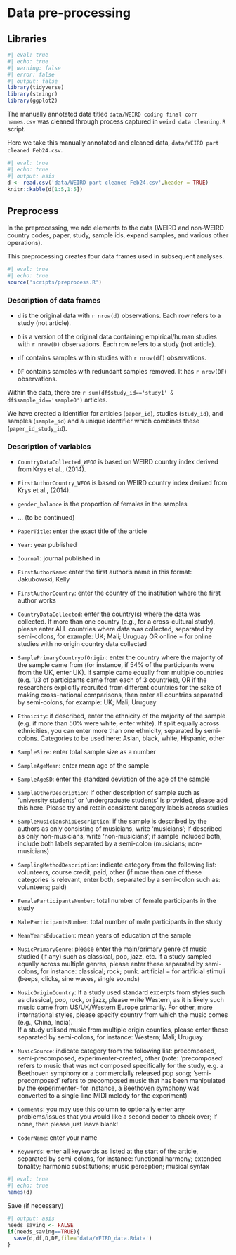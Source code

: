 # Data pre-processing

## Libraries

```r
#| eval: true
#| echo: true
#| warning: false
#| error: false
#| output: false
library(tidyverse)
library(stringr)
library(ggplot2)
```

The manually annotated data titled `data/WEIRD coding final corr names.csv` was cleaned through process captured in `weird data cleaning.R` script.

Here we take this manually annotated and cleaned data, `data/WEIRD part cleaned Feb24.csv`. 

```r
#| eval: true
#| echo: true
#| output: asis
d <- read.csv('data/WEIRD part cleaned Feb24.csv',header = TRUE)
knitr::kable(d[1:5,1:5])
```

## Preprocess

In the preprocessing, we add elements to the data (WEIRD and non-WEIRD country codes, paper, study, sample ids, expand samples, and various other operations).

This preprocessing creates four data frames used in subsequent analyses.

```r
#| eval: true
#| echo: true
source('scripts/preprocess.R')
```

### Description of data frames

* `d` is the original data with `r nrow(d)` observations. Each row refers to a study (not article).

* `D` is a version of the original data containing empirical/human studies with `r nrow(D)` observations. Each row refers to a study (not article).

* `df` contains samples within studies with `r nrow(df)` observations.

* `DF` contains samples with redundant samples removed. It has `r nrow(DF)` observations.

Within the data, there are `r sum(df$study_id=='study1' & df$sample_id=='sample0')` articles.

We have created a identifier for articles (`paper_id`), studies (`study_id`), and samples (`sample_id`) and a unique identifier which combines these (`paper_id_study_id`).

### Description of variables

* `CountryDataCollected_WEOG` is based on WEIRD country index derived from Krys et al., (2014).
* `FirstAuthorCountry_WEOG` is based on WEIRD country index derived from Krys et al., (2014).
* `gender_balance` is the proportion of females in the samples
* ... (to be continued)

* `PaperTitle`: enter the exact title of the article 
* `Year`: year published 
* `Journal`: journal published in 
* `FirstAuthorName`: enter the first author’s name in this format: Jakubowski, Kelly 
* `FirstAuthorCountry`: enter the country of the institution where the first author works 
 
* `CountryDataCollected`: enter the country(s) where the data was collected. If more than one country (e.g., for a cross-cultural study), please enter ALL countries where data was collected, separated by semi-colons, for example: UK; Mali; Uruguay 
OR online = for online studies with no origin country data collected 
 
* `SamplePrimaryCountryofOrigin`: enter the country where the majority of the sample came from (for instance, if 54% of the participants were from the UK, enter UK). If sample came equally from multiple countries (e.g. 1/3 of participants came from each of 3 countries), OR if the researchers explicitly recruited from different countries for the sake of making cross-national comparisons, then enter all countries separated by semi-colons, for example: UK; Mali; Uruguay  
* `Ethnicity`: if described, enter the ethnicity of the majority of the sample (e.g. if more than 50% were white, enter white). If split equally across ethnicities, you can enter more than one ethnicity, separated by semi-colons. Categories to be used here: Asian, black, white, Hispanic, other 
* `SampleSize`: enter total sample size as a number 
* `SampleAgeMean`: enter mean age of the sample 
* `SampleAgeSD`: enter the standard deviation of the age of the sample 
* `SampleOtherDescription`: if other description of sample such as ‘university students’ or ‘undergraduate students’ is provided, please add this here. Please try and retain consistent category labels across studies 
 
* `SampleMusicianshipDescription`: if the sample is described by the authors as only consisting of musicians, write ‘musicians’; if described as only non-musicians, write ‘non-musicians’; if sample included both, include both labels separated by a semi-colon (musicians; non-musicians) 
  
* `SamplingMethodDescription`: indicate category from the following list: volunteers, course credit, paid, other (if more than one of these categories is relevant, enter both, separated by a semi-colon such as: volunteers; paid) 
* `FemaleParticipantsNumber`: total number of female participants in the study 
* `MaleParticipantsNumber`: total number of male participants in the study   
* `MeanYearsEducation`: mean years of education of the sample 
* `MusicPrimaryGenre`: please enter the main/primary genre of music studied (if any) such as classical, pop, jazz, etc. If a study sampled equally across multiple genres, please enter these separated by semi-colons, for instance: classical; rock; punk. artificial = for artificial stimuli (beeps, clicks, sine waves, single sounds) 
* `MusicOriginCountry`: If a study used standard excerpts from styles such as classical, pop, rock, or jazz, please write Western, as it is likely such music came from US/UK/Western Europe primarily. For other, more international styles, please specify country from which the music comes (e.g., China, India).  
If a study utilised music from multiple origin counties, please enter these separated by semi-colons, for instance: Western; Mali; Uruguay 
  
* `MusicSource`: indicate category from the following list: precomposed, semi-precomposed, experimenter-created, other (note: ‘precomposed’ refers to music that was not composed specifically for the study, e.g. a Beethoven symphony or a commercially released pop song; ‘semi-precomposed’ refers to precomposed music that has been manipulated by the experimenter- for instance, a Beethoven symphony was converted to a single-line MIDI melody for the experiment) 
  
* `Comments`: you may use this column to optionally enter any problems/issues that you would like a second coder to check over; if none, then please just leave blank! 
  
* `CoderName`: enter your name 
  
* `Keywords`: enter all keywords as listed at the start of the article, separated by semi-colons, for instance: functional harmony; extended tonality; harmonic substitutions; music perception; musical syntax 


```r
#| eval: true
#| echo: true
names(d)

```

Save (if necessary)

```r
#| output: asis
needs_saving <- FALSE
if(needs_saving==TRUE){
  save(d,df,D,DF,file='data/WEIRD_data.Rdata')
}
```
